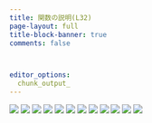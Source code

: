 ```yaml
---
title: 関数の説明(L32)
page-layout: full
title-block-banner: true
comments: false



editor_options: 
  chunk_output_
---
```


![](slides/slides070.jpg)
![](slides/slides071.jpg)
![](slides/slides072.jpg)
![](slides/slides073.jpg)
![](slides/slides074.jpg)
![](slides/slides075.jpg)
![](slides/slides076.jpg)
![](slides/slides077.jpg)
![](slides/slides078.jpg)
![](slides/slides079.jpg)
![](slides/slides080.jpg)
![](slides/slides081.jpg)

